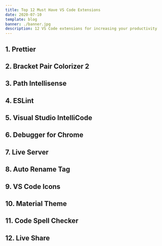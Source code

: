 ```yaml
---
title: Top 12 Must Have VS Code Extensions
date: 2020-07-10
template: blog
banner: ./banner.jpg
description: 12 VS Code extensions for increasing your productivity
---
```


## 1. Prettier

## 2. Bracket Pair Colorizer 2

## 3. Path Intellisense

## 4. ESLint

## 5. Visual Studio IntelliCode

## 6. Debugger for Chrome

## 7. Live Server

## 8. Auto Rename Tag

## 9. VS Code Icons

## 10. Material Theme

## 11. Code Spell Checker

## 12. Live Share
